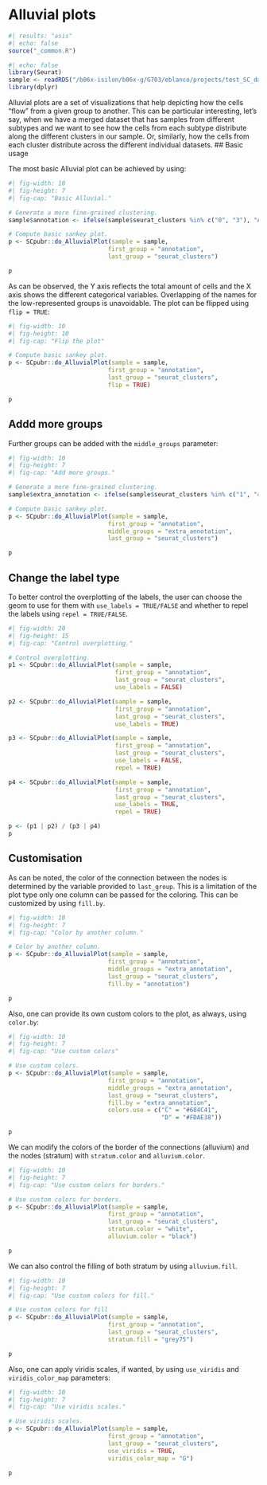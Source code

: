 # Alluvial plots

```r
#| results: "asis"
#| echo: false
source("_common.R")
```

```r
#| echo: false
library(Seurat)
sample <- readRDS("/b06x-isilon/b06x-g/G703/eblanco/projects/test_SC_datasets/sc_dataset.rds")
library(dplyr)
```

Alluvial plots are a set of visualizations that help depicting how the cells "flow" from a given group to another. This can be particular interesting, let's say, when we have a merged dataset that has samples from different subtypes and we want to see how the cells from each subtype distribute along the different clusters in our sample. Or, similarly, how the cells from each cluster distribute across the different individual datasets. \## Basic usage

The most basic Alluvial plot can be achieved by using:

```r
#| fig-width: 10
#| fig-height: 7
#| fig-cap: "Basic Alluvial."

# Generate a more fine-grained clustering.
sample$annotation <- ifelse(sample$seurat_clusters %in% c("0", "3"), "A", "B")

# Compute basic sankey plot.
p <- SCpubr::do_AlluvialPlot(sample = sample,
                            first_group = "annotation",
                            last_group = "seurat_clusters")

p
```

As can be observed, the Y axis reflects the total amount of cells and the X axis shows the different categorical variables. Overlapping of the names for the low-represented groups is unavoidable. The plot can be flipped using `flip = TRUE`:

```r
#| fig-width: 10
#| fig-height: 10
#| fig-cap: "Flip the plot"

# Compute basic sankey plot.
p <- SCpubr::do_AlluvialPlot(sample = sample,
                            first_group = "annotation",
                            last_group = "seurat_clusters",
                            flip = TRUE)

p
```

## Addd more groups

Further groups can be added with the `middle_groups` parameter:

```r
#| fig-width: 10
#| fig-height: 7
#| fig-cap: "Add more groups."

# Generate a more fine-grained clustering.
sample$extra_annotation <- ifelse(sample$seurat_clusters %in% c("1", "4"), "C", "D")

# Compute basic sankey plot.
p <- SCpubr::do_AlluvialPlot(sample = sample,
                            first_group = "annotation",
                            middle_groups = "extra_annotation",
                            last_group = "seurat_clusters")

p
```

## Change the label type

To better control the overplotting of the labels, the user can choose the geom to use for them with `use_labels = TRUE/FALSE` and whether to repel the labels using `repel = TRUE/FALSE`.

```r
#| fig-width: 20
#| fig-height: 15
#| fig-cap: "Control overplotting."

# Control overplotting.
p1 <- SCpubr::do_AlluvialPlot(sample = sample,
                              first_group = "annotation",
                              last_group = "seurat_clusters",
                              use_labels = FALSE)

p2 <- SCpubr::do_AlluvialPlot(sample = sample,
                              first_group = "annotation",
                              last_group = "seurat_clusters",
                              use_labels = TRUE)

p3 <- SCpubr::do_AlluvialPlot(sample = sample,
                              first_group = "annotation",
                              last_group = "seurat_clusters",
                              use_labels = FALSE,
                              repel = TRUE)

p4 <- SCpubr::do_AlluvialPlot(sample = sample,
                              first_group = "annotation",
                              last_group = "seurat_clusters",
                              use_labels = TRUE,
                              repel = TRUE)

p <- (p1 | p2) / (p3 | p4)
p
```

## Customisation

As can be noted, the color of the connection between the nodes is determined by the variable provided to `last_group`. This is a limitation of the plot type only one column can be passed for the coloring. This can be customized by using `fill.by`.

```r
#| fig-width: 10
#| fig-height: 7
#| fig-cap: "Color by another column."

# Color by another column.
p <- SCpubr::do_AlluvialPlot(sample = sample,
                            first_group = "annotation",
                            middle_groups = "extra_annotation",
                            last_group = "seurat_clusters",
                            fill.by = "annotation")

p
```

Also, one can provide its own custom colors to the plot, as always, using `color.by`:

```r
#| fig-width: 10
#| fig-height: 7
#| fig-cap: "Use custom colors"

# Use custom colors.
p <- SCpubr::do_AlluvialPlot(sample = sample,
                            first_group = "annotation",
                            middle_groups = "extra_annotation",
                            last_group = "seurat_clusters",
                            fill.by = "extra_annotation",
                            colors.use = c("C" = "#684C41",
                                           "D" = "#FDAE38"))

p
```

We can modify the colors of the border of the connections (alluvium) and the nodes (stratum) with `stratum.color` and `alluvium.color`.

```r
#| fig-width: 10
#| fig-height: 7
#| fig-cap: "Use custom colors for borders."

# Use custom colors for borders.
p <- SCpubr::do_AlluvialPlot(sample = sample,
                            first_group = "annotation",
                            last_group = "seurat_clusters",
                            stratum.color = "white",
                            alluvium.color = "black")

p
```

We can also control the filling of both stratum by using `alluvium.fill`.

```r
#| fig-width: 10
#| fig-height: 7
#| fig-cap: "Use custom colors for fill."

# Use custom colors for fill
p <- SCpubr::do_AlluvialPlot(sample = sample,
                            first_group = "annotation",
                            last_group = "seurat_clusters",
                            stratum.fill = "grey75")

p
```

Also, one can apply viridis scales, if wanted, by using `use_viridis` and `viridis_color_map` parameters:

```r
#| fig-width: 10
#| fig-height: 7
#| fig-cap: "Use viridis scales."

# Use viridis scales.
p <- SCpubr::do_AlluvialPlot(sample = sample,
                            first_group = "annotation",
                            last_group = "seurat_clusters",
                            use_viridis = TRUE,
                            viridis_color_map = "G")

p
```
